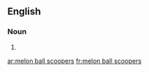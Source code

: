 ==English==

===Noun===
{{head|en|plural|head=[[melon]] [[ball]] [[scooper]]s}}

# {{plural of|melon ball scooper|lang=en}}

[[ar:melon ball scoopers]]
[[fr:melon ball scoopers]]